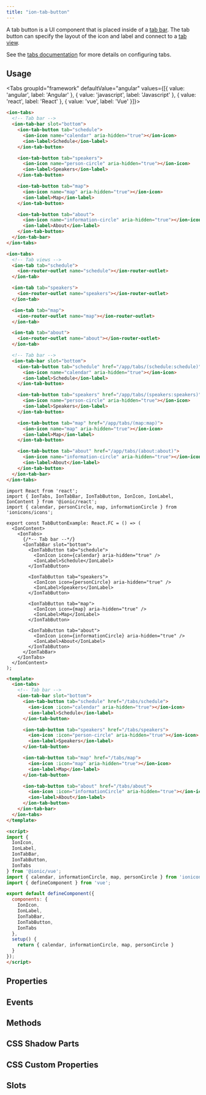 ```yaml
---
title: "ion-tab-button"
---
```






<EncapsulationPill type="shadow" />


A tab button is a UI component that is placed inside of a [tab bar](tab-bar.mdx). The tab button can specify the layout of the icon and label and connect to a [tab view](tab.mdx).

See the [tabs documentation](tabs.mdx) for more details on configuring tabs.




## Usage

<Tabs groupId="framework" defaultValue="angular" values={[{ value: 'angular', label: 'Angular' }, { value: 'javascript', label: 'Javascript' }, { value: 'react', label: 'React' }, { value: 'vue', label: 'Vue' }]}>

<TabItem value="angular">

```html
<ion-tabs>
  <!-- Tab bar -->
  <ion-tab-bar slot="bottom">
    <ion-tab-button tab="schedule">
      <ion-icon name="calendar" aria-hidden="true"></ion-icon>
      <ion-label>Schedule</ion-label>
    </ion-tab-button>

    <ion-tab-button tab="speakers">
      <ion-icon name="person-circle" aria-hidden="true"></ion-icon>
      <ion-label>Speakers</ion-label>
    </ion-tab-button>

    <ion-tab-button tab="map">
      <ion-icon name="map" aria-hidden="true"></ion-icon>
      <ion-label>Map</ion-label>
    </ion-tab-button>

    <ion-tab-button tab="about">
      <ion-icon name="information-circle" aria-hidden="true"></ion-icon>
      <ion-label>About</ion-label>
    </ion-tab-button>
  </ion-tab-bar>
</ion-tabs>
```


</TabItem>


<TabItem value="javascript">

```html
<ion-tabs>
  <!-- Tab views -->
  <ion-tab tab="schedule">
    <ion-router-outlet name="schedule"></ion-router-outlet>
  </ion-tab>

  <ion-tab tab="speakers">
    <ion-router-outlet name="speakers"></ion-router-outlet>
  </ion-tab>

  <ion-tab tab="map">
    <ion-router-outlet name="map"></ion-router-outlet>
  </ion-tab>

  <ion-tab tab="about">
    <ion-router-outlet name="about"></ion-router-outlet>
  </ion-tab>

  <!-- Tab bar -->
  <ion-tab-bar slot="bottom">
    <ion-tab-button tab="schedule" href="/app/tabs/(schedule:schedule)">
      <ion-icon name="calendar" aria-hidden="true"></ion-icon>
      <ion-label>Schedule</ion-label>
    </ion-tab-button>

    <ion-tab-button tab="speakers" href="/app/tabs/(speakers:speakers)">
      <ion-icon name="person-circle" aria-hidden="true"></ion-icon>
      <ion-label>Speakers</ion-label>
    </ion-tab-button>

    <ion-tab-button tab="map" href="/app/tabs/(map:map)">
      <ion-icon name="map" aria-hidden="true"></ion-icon>
      <ion-label>Map</ion-label>
    </ion-tab-button>

    <ion-tab-button tab="about" href="/app/tabs/(about:about)">
      <ion-icon name="information-circle" aria-hidden="true"></ion-icon>
      <ion-label>About</ion-label>
    </ion-tab-button>
  </ion-tab-bar>
</ion-tabs>
```


</TabItem>


<TabItem value="react">

```tsx
import React from 'react';
import { IonTabs, IonTabBar, IonTabButton, IonIcon, IonLabel, IonContent } from '@ionic/react';
import { calendar, personCircle, map, informationCircle } from 'ionicons/icons';

export const TabButtonExample: React.FC = () => (
  <IonContent>
    <IonTabs>
      {/*-- Tab bar --*/}
      <IonTabBar slot="bottom">
        <IonTabButton tab="schedule">
          <IonIcon icon={calendar} aria-hidden="true" />
          <IonLabel>Schedule</IonLabel>
        </IonTabButton>

        <IonTabButton tab="speakers">
          <IonIcon icon={personCircle} aria-hidden="true" />
          <IonLabel>Speakers</IonLabel>
        </IonTabButton>

        <IonTabButton tab="map">
          <IonIcon icon={map} aria-hidden="true" />
          <IonLabel>Map</IonLabel>
        </IonTabButton>

        <IonTabButton tab="about">
          <IonIcon icon={informationCircle} aria-hidden="true" />
          <IonLabel>About</IonLabel>
        </IonTabButton>
      </IonTabBar>
    </IonTabs>
  </IonContent>
);
```


</TabItem>


<TabItem value="vue">

```html
<template>
  <ion-tabs>
    <!-- Tab bar -->
    <ion-tab-bar slot="bottom">
      <ion-tab-button tab="schedule" href="/tabs/schedule">
        <ion-icon :icon="calendar" aria-hidden="true"></ion-icon>
        <ion-label>Schedule</ion-label>
      </ion-tab-button>

      <ion-tab-button tab="speakers" href="/tabs/speakers">
        <ion-icon :icon="person-circle" aria-hidden="true"></ion-icon>
        <ion-label>Speakers</ion-label>
      </ion-tab-button>

      <ion-tab-button tab="map" href="/tabs/map">
        <ion-icon :icon="map" aria-hidden="true"></ion-icon>
        <ion-label>Map</ion-label>
      </ion-tab-button>

      <ion-tab-button tab="about" href="/tabs/about">
        <ion-icon :icon="informationCircle" aria-hidden="true"></ion-icon>
        <ion-label>About</ion-label>
      </ion-tab-button>
    </ion-tab-bar>
  </ion-tabs>
</template>

<script>
import { 
  IonIcon, 
  IonLabel, 
  IonTabBar, 
  IonTabButton, 
  IonTabs
} from '@ionic/vue';
import { calendar, informationCircle, map, personCircle } from 'ionicons/icons';
import { defineComponent } from 'vue';

export default defineComponent({
  components: {
    IonIcon, 
    IonLabel, 
    IonTabBar, 
    IonTabButton, 
    IonTabs
  },
  setup() {
    return { calendar, informationCircle, map, personCircle }
  }
});
</script>
```


</TabItem>

</Tabs>

## Properties
<Props />

## Events
<Events />

## Methods
<Methods />

## CSS Shadow Parts
<Parts />

## CSS Custom Properties
<CustomProps />

## Slots
<Slots />
